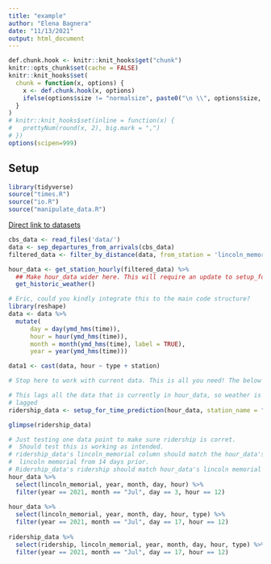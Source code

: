 ```yaml
---
title: "example"
author: "Elena Bagnera"
date: "11/13/2021"
output: html_document
---
```


```r
def.chunk.hook <- knitr::knit_hooks$get("chunk")
knitr::opts_chunk$set(cache = FALSE)
knitr::knit_hooks$set(
  chunk = function(x, options) {
    x <- def.chunk.hook(x, options)
    ifelse(options$size != "normalsize", paste0("\n \\", options$size, "\n\n", x, "\n\n \\normalsize"), x)
  }
)
# knitr::knit_hooks$set(inline = function(x) {
#   prettyNum(round(x, 2), big.mark = ",")
# })
options(scipen=999)
```


\begin{center}
\Huge{PPOL 670 | Final Project}

\Huge{Example}
\end{center}

\vspace{0.1in}

## Setup
```r
library(tidyverse)
source("times.R")
source("io.R")
source("manipulate_data.R")
```


[Direct link to datasets](https://s3.amazonaws.com/capitalbikeshare-data/)

```r
cbs_data <- read_files('data/')
data <- sep_departures_from_arrivals(cbs_data)
filtered_data <- filter_by_distance(data, from_station = 'lincoln_memorial', distance_m = 1600)

hour_data <- get_station_hourly(filtered_data) %>% 
  ## Make hour_data wider here. This will require an update to setup_for_time_prediction
  get_historic_weather() 

# Eric, could you kindly integrate this to the main code structure?
library(reshape)
data <- data %>% 
  mutate(
      day = day(ymd_hms(time)),
      hour = hour(ymd_hms(time)),
      month = month(ymd_hms(time), label = TRUE),
      year = year(ymd_hms(time)))

data1 <- cast(data, hour ~ type + station)

# Stop here to work with current data. This is all you need! The below code sets up the data for time predictions at a given station and adds other predictors
```


```r
# This lags all the data that is currently in hour_data, so weather is also 14 day
# lagged
ridership_data <- setup_for_time_prediction(hour_data, station_name = "lincoln_memorial")

glimpse(ridership_data)
```


```r
# Just testing one data point to make sure ridership is corret.
#  Should test this is working as intended.
# ridership_data's lincoln_memorial column should match the hour_data's 
#  lincoln memorial from 14 days prior.
# Ridership_data's ridership should match hour_data's lincoln memorial from the same date.
hour_data %>% 
  select(lincoln_memorial, year, month, day, hour) %>% 
  filter(year == 2021, month == "Jul", day == 3, hour == 12)
  
hour_data %>% 
  select(lincoln_memorial, year, month, day, hour, type) %>% 
  filter(year == 2021, month == "Jul", day == 17, hour == 12)
  
ridership_data %>% 
  select(ridership, lincoln_memorial, year, month, day, hour, type) %>% 
  filter(year == 2021, month == "Jul", day == 17, hour == 12)

```
